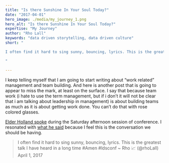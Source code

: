 ```yaml
---
title: "Is there Sunshine In Your Soul Today?"
date: "2017-04-01"
hero_image: ./media/my_journey_1.png
hero_alt: "Is there Sunshine In Your Soul Today?"
expertise: "My Journey"
author: "Rho Lall"
keywords: "data driven storytelling, data driven culture"
short: "

I often find it hard to sing sunny, bouncing, lyrics. This is the greatest talk I have heard in a long time

"

---
```

I keep telling myself that I am going to start writing about “work related” management and team building. And here is another post that is going to appear to miss the mark, at least on the surface. I say that because team work (i hate to use the term management, but if i don’t it will not be clear that i am talking about leadership in management) is about building teams as much as it is about getting work done. You can’t do that with rose colored glasses.

[Elder Holland spoke](https://www.churchofjesuschrist.org/study/general-conference/2017/04/songs-sung-and-unsung?lang=eng) during the Saturday afternoon session of conference. I resonated with [what he said](https://www.churchofjesuschrist.org/study/general-conference/2017/04/songs-sung-and-unsung?lang=eng) because I feel this is the conversation we should be having.

>I often find it hard to sing sunny, bouncing, lyrics. This is the greatest talk I have heard in a long time #Amen #ldsconf ~ Rho 📈 (@rhoLall) April 1, 2017